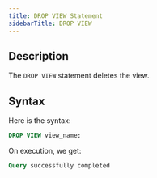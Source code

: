 ```yaml
---
title: DROP VIEW Statement
sidebarTitle: DROP VIEW
---
```


## Description

The `DROP VIEW` statement deletes the view.

## Syntax

Here is the syntax:

```sql
DROP VIEW view_name;
```

On execution, we get:

```sql
Query successfully completed
```
